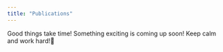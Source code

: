 ---
title: "Publications" 
---

Good things take time! Something exciting is coming up soon! Keep calm and work hard!🙂
